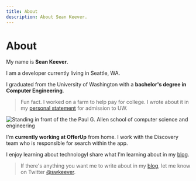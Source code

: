 ```yaml
---
title: About
description: About Sean Keever.
---
```



# About

My name is **Sean Keever**.

I am a developer currently living in Seattle, WA.

I graduated from the University of Washington with a **bachelor's degree in
Computer Engineering**.

> Fun fact. I worked on a farm to help pay for college. I wrote about it in my
> [personal statement](/blog/personal-statement) for admission to UW.

![Standing in front of the the Paul G. Allen school of computer science and engineering](graduation.jpg)

I'm **currently working at OfferUp** from home. I work with the Discovery team
who is responsible for search within the app.

I enjoy learning about technologyI share what I'm learning about in my [blog](/blog).

> If there's anything you want me to write about in my [blog](/blog), let me
> know on Twitter [@swkeever](https://twitter.com/swkeever).

